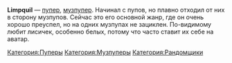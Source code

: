 {{Инфобокс для пуперов
|title2=Limpquil
|другие_ники=corsac, shmachnik, limpitch, 5Hman 
|image3=[[Файл:Limpquil.jpg|thumb|left|200px]]
|сферы_творчества=RYTPMV, RYTP
|год_начала=2012
|image4=Пример
|имя_фамилия=
|дата_рождения=
|место_проживания=
|ссылки=
*[https://www.youtube.com/user/Shma4nik YouTube]
*[https://www.youtube.com/user/5Hman corsac]
*[https://vk.com/limpquil Группа ВК]
}}

'''Limpquil''' — [[Пуперы|пупер]], [[Музпуперы|музпупер]]. Начинал с пупов, но плавно отходил от них в сторону музпупов. Сейчас это его основной жанр, где он очень хорошо преуспел, но на одних музпупах не зациклен. По-видимому любит лисичек, особенно белых, потому что часто ставит их себе на аватар.

[[Категория:Пуперы]]
[[Категория:Музпуперы]]
[[Категория:Рандомщики]]